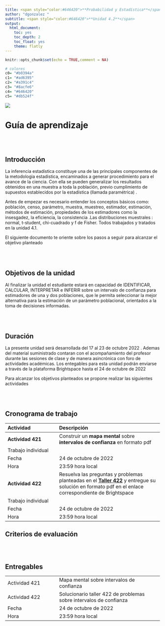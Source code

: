 ```yaml
---
title: <span style="color:#646420">**Probabilidad y Estadística**</span>
author: "dgonzalez "
subtitle: <span style="color:#646420">**Unidad 4.2**</span>
output:
  html_document:
    toc: yes
    toc_depth: 2
    toc_float: yes
    theme: flatly
---
```


```r
knitr::opts_chunk$set(echo = TRUE,comment = NA)

# colores
c0= "#b0394a"
c1= "#ad6395"
c2= "#a391c4"
c3= "#8acfe6"
c4= "#646420"
c5= "#db524f"
```



![](img/banner4.png)



# **Guía de aprendizaje**

<br/><br/>

## **Introducción**

La inferencia estadística constituye una de las principales componentes de la metodologia estadistica, encaminados a generar procedimiento para el avance de la ciencia. Con ella se pueden generalizar los
resultados obtenidos en una muestra a toda la población, previo cumplimiento de supuestos establecidos por la estadística (llamada paramétrica) .

Antes de empezar es necesario entender los conceptos básicos como: población, censo, parámetro, muestra, muestreo, estimador, estimación, métodos de estimación, propiedades de los estimadores como la insesgadez, la eficiencia, la consistencia .Las distribuciones muestrales : normal, t-student, chi-cuadrado y f de Fisher. Todos trabajados y tratados en la unidad 4.1.

El siguiente documento te  oriente sobre los pasos a seguir para alcanzar el objetivo planteado

<br/><br/>

## **Objetivos de la unidad**

Al finalizar la unidad el estudiante estará en capacidad de IDENTIFICAR, CALCULAR, INTERPRETAR e INFERIR sobre un intervalo de confianza para estimadores de una y dos poblaciones,
que le permita seleccionar la mejor alternativa para la estimación de un parámetro poblacional, orientados a la toma de decisiones  informadas.

<br/><br/>



## **Duración**

La presente  unidad será desarrollada del 17 al 23 de octubre 2022 . Ademas del material suministrado  contaran con el acompañamiento del profesor durante las sesiones de clase  y de manera asincrónica con  foro de actividades académicas. Los entegables para esta unidad podrán enviarse a través de la plataforma Brightspace hasta el  24 de octubre de 2022 

Para alcanzar los objetivos planteados se propone realizar las siguientes actividades

<br/><br/>

## **Cronograma de trabajo**


|Actividad      | Descripción                    | 
|:--------------|:-----------------------------  |
|**Actividad 421**    |Construir un **mapa mental** sobre **intervalos de confianza**  en formato pdf|
|Trabajo individual |  |
|Fecha          | 24 de octubre de 2022 |
|Hora           | 23:59 hora local       |
|**Actividad 422**    |Resuelva las preguntas y problemas planteadas en  el  [**Taller 422**](https://dgonxalex80.github.io/pye20222/Taller422.html) y entregue su solución  en formato  pdf en el enlace correspondiente de  Brightspace|
|Trabajo individual |  |
|Fecha          | 24 de octubre de 2022 |
|Hora           | 23:59 hora local       |




## **Criterios de evaluación**

<br/><br/>

## **Entregables** 

|               |                              | 
|:--------------|:-----------------------------|
| Actividad 421 | Mapa mental sobre intervalos de confianza|
| Actividad 422 | Solucionario taller 422 de problemas sobre intervalos de confianza| 
|Fecha          | 24 de octubre  de 2022 |
|Hora           | 23:59 hora local       |

